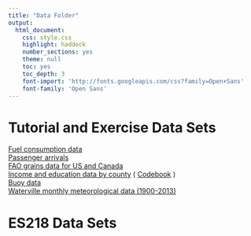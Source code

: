 ```yaml
---
title: "Data Folder"
output: 
  html_document:
    css: style.css
    highlight: haddock
    number_sections: yes
    theme: null
    toc: yes
    toc_depth: 3
    font-import: 'http://fonts.googleapis.com/css?family=Open+Sans'
    font-family: 'Open Sans'
---
```


# Tutorial and Exercise Data Sets

[Fuel consumption data](./Exercises/fuel.csv)  
[Passenger arrivals](./Exercises/passenger_arrivals.csv)  
[FAO grains data for US and Canada](./Exercises/FAO_grains_NA.csv)  
[Income and education data by county](./Exercises/Income_education.csv) ( [Codebook](./Exercises/Income_education_codebook.csv) )  
[Buoy data](./Exercises/st44005_2010.dat)  
[Waterville monthly meteorological data (1900-2013)](./Exercises/WTVL_monthly_1900-2013.csv)  

# ES218 Data Sets

